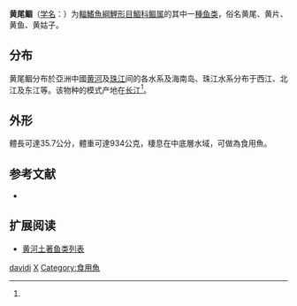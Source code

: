 {{Speciesbox
| taxon = Xenocypris davidi
| status = NE
| status_system = IUCN3.1
| binomial_authority = [[Bleeker|Bleeker]], 1871<ref name='id5885'>{{cite web| url =http://www.bioinfo.cn/db05/BjdwSpecies.php?action=view&id=5885| title =黄尾鲴| work =中国动物物种编目数据库| publisher =中国科学院微生物研究所| author =中国科学院动物研究所| accessdate =2009-04-11| deadurl =yes| archiveurl =https://web.archive.org/web/20160305030750/http://www.bioinfo.cn/db05/BjdwSpecies.php?action=view&id=5885| archivedate =2016-03-05}}</ref>
| synonyms = *''Xenocypris davidi davidi''<br /><small>Bleeker, 1871</small>
*''Xenocypris dividi''<br /><small>Bleeker, 1871</small>
*''Xenocypris insularis''<br /><small>Nichols & Pope, 1927</small>
}}

'''黄尾鲴'''（[[学名|学名]]：{{lang|la|''Xenocypris davidi''}}）为[[輻鰭魚綱|輻鰭魚綱]][[鯉形目|鯉形目]][[鯝科|鯝科]][[鲴属|鲴属]]的其中一[[種|種]][[鱼类|鱼类]]，俗名黄尾、黄片、黄鱼、黄姑子。

==分布==
黄尾鲴分布於亞洲中國[[黄河|黄河]]及[[珠江|珠江]]间的各水系及海南岛、珠江水系分布于西江、北江及东江等。该物种的模式产地在[[长江|长江]]<ref name='id5885'/>。

==外形==
體長可達35.7公分，體重可達934公克，棲息在中底層水域，可做為食用魚。

==参考文献==
{{reflist}}
*{{FishBase_species|genus=Xenocypris|species=davidi|year=2011|month=12}}

==扩展阅读==
* [[黄河土著鱼类列表|黄河土著鱼类列表]]
{{鯉形目小作品}}
{{Taxonbar}}
[[Category:鲴属|davidi]]
[[Category:1871年描述的鱼类|X]]
[[Category:食用魚|Category:食用魚]]